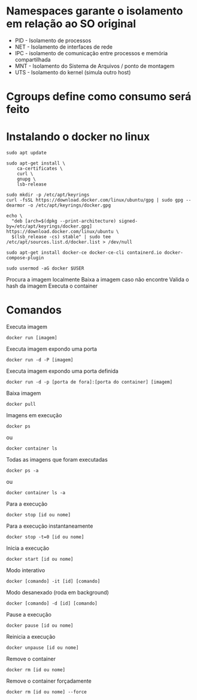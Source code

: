 # Namespaces garante o isolamento em relação ao SO original

- PID - Isolamento de processos
- NET - Isolamento de interfaces de rede
- IPC - isolamento de comunicação entre processos e memória compartilhada
- MNT - Isolamento do Sistema de Arquivos / ponto de montagem
- UTS - Isolamento do kernel (simula outro host)

# Cgroups define como consumo será feito

# Instalando o docker no linux

```shell
sudo apt update
```

```shell
sudo apt-get install \
    ca-certificates \
    curl \
    gnupg \
    lsb-release
```

```shell
sudo mkdir -p /etc/apt/keyrings
curl -fsSL https://download.docker.com/linux/ubuntu/gpg | sudo gpg --dearmor -o /etc/apt/keyrings/docker.gpg
```

```shell
echo \
  "deb [arch=$(dpkg --print-architecture) signed-by=/etc/apt/keyrings/docker.gpg] https://download.docker.com/linux/ubuntu \
  $(lsb_release -cs) stable" | sudo tee /etc/apt/sources.list.d/docker.list > /dev/null
```

```shell
sudo apt-get install docker-ce docker-ce-cli containerd.io docker-compose-plugin
```

```shell
sudo usermod -aG docker $USER
```

Procura a imagem localmente
Baixa a imagem caso não encontre
Valida o hash da imagem
Executa o container

# Comandos

Executa imagem

```shell
docker run [imagem]
```

Executa imagem expondo uma porta

```shell
docker run -d -P [imagem]
```

Executa imagem expondo uma porta definida

```shell
docker run -d -p [porta de fora]:[porta do container] [imagem]
```

Baixa imagem

```shell
docker pull
```

Imagens em execução

```shell
docker ps
```

ou

```shell
docker container ls
```

Todas as imagens que foram executadas

```shell
docker ps -a
```

ou

```shell
docker container ls -a
```

Para a execução

```shell
docker stop [id ou nome]
```

Para a execução instantaneamente

```shell
docker stop -t=0 [id ou nome]
```

Inicia a execução

```shell
docker start [id ou nome]
```

Modo interativo

```shell
docker [comando] -it [id] [comando]
```

Modo desanexado (roda em background)

```shell
docker [comando] -d [id] [comando]
```

Pause a execução

```shell
docker pause [id ou nome]
```

Reinicia a execução

```shell
docker unpause [id ou nome]
```

Remove o container

```shell
docker rm [id ou nome]
```

Remove o container forçadamente

```shell
docker rm [id ou nome] --force
```
